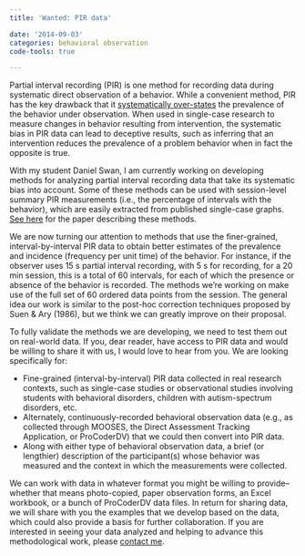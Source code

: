 ```yaml
---
title: 'Wanted: PIR data'

date: '2014-09-03'
categories: behavioral observation
code-tools: true

---
```


Partial interval recording (PIR) is one method for recording data during systematic direct observation of a behavior. While a convenient method, PIR has the key drawback that it [systematically over-states](/posts/PIR-overestimates-prevalence) the prevalence of the behavior under observation. When used in single-case research to measure changes in behavior resulting from intervention, the systematic bias in PIR data can lead to deceptive results, such as inferring that an intervention reduces the prevalence of a problem behavior when in fact the opposite is true.

With my student Daniel Swan, I am currently working on developing methods for analyzing partial interval recording data that take its systematic bias into account. Some of these methods can be used with session-level summary PIR measurements (i.e., the percentage of intervals with the behavior), which are easily extracted from published single-case graphs. [See here](/files/4-PIR-methods-AERA-version-20140312.pdf) for the paper describing these methods.

We are now turning our attention to methods that use the finer-grained, interval-by-interval PIR data to obtain better estimates of the prevalence and incidence (frequency per unit time) of the behavior. For instance, if the observer uses 15 s partial interval recording, with 5 s for recording, for a 20 min session, this is a total of 60 intervals, for each of which the presence or absence of the behavior is recorded. The methods we're working on make use of the full set of 60 ordered data points from the session. The general idea our work is similar to the post-hoc correction techniques proposed by Suen & Ary (1986), but we think we can greatly improve on their proposal.

To fully validate the methods we are developing, we need to test them out on real-world data. If you, dear reader, have access to PIR data and would be willing to share it with us, I would love to hear from you. We are looking specifically for:

* Fine-grained (interval-by-interval) PIR data collected in real research contexts, such as single-case studies or observational studies involving students with behavioral disorders, children with autism-spectrum disorders, etc.
* Alternately, continuously-recorded behavioral observation data (e.g., as collected through MOOSES, the Direct Assessment Tracking Application, or ProCoderDV) that we could then convert into PIR data.
* Along with either type of behavioral observation data, a brief (or lengthier) description of the participant(s) whose behavior was measured and the context in which the measurements were collected.

We can work with data in whatever format you might be willing to provide--whether that means photo-copied, paper observation forms, an Excel workbook, or a bunch of ProCoderDV data files. In return for sharing data, we will share with you the examples that we develop based on the data, which could also provide a basis for further collaboration. If you are interested in seeing your data analyzed and helping to advance this methodological work, please [contact me](/contact.html).
